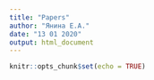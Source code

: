 ```yaml
---
title: "Papers"
author: "Янина Е.А."
date: "13 01 2020"
output: html_document
---
```


```r
knitr::opts_chunk$set(echo = TRUE)
```


